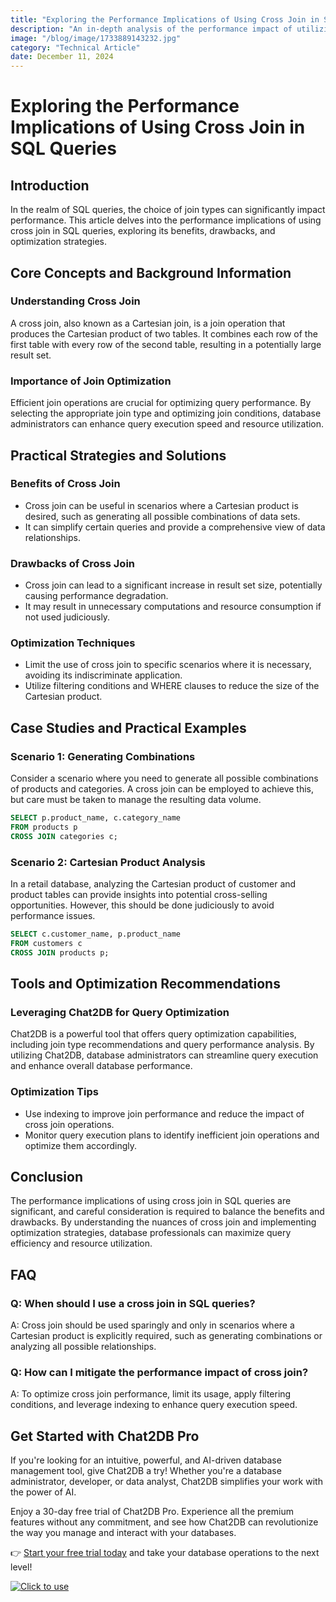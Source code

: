 ```yaml
---
title: "Exploring the Performance Implications of Using Cross Join in SQL Queries"
description: "An in-depth analysis of the performance impact of utilizing cross join in SQL queries, with practical strategies and optimization recommendations."
image: "/blog/image/1733889143232.jpg"
category: "Technical Article"
date: December 11, 2024
---
```


# Exploring the Performance Implications of Using Cross Join in SQL Queries

## Introduction

In the realm of SQL queries, the choice of join types can significantly impact performance. This article delves into the performance implications of using cross join in SQL queries, exploring its benefits, drawbacks, and optimization strategies.

## Core Concepts and Background Information

### Understanding Cross Join

A cross join, also known as a Cartesian join, is a join operation that produces the Cartesian product of two tables. It combines each row of the first table with every row of the second table, resulting in a potentially large result set.

### Importance of Join Optimization

Efficient join operations are crucial for optimizing query performance. By selecting the appropriate join type and optimizing join conditions, database administrators can enhance query execution speed and resource utilization.

## Practical Strategies and Solutions

### Benefits of Cross Join

- Cross join can be useful in scenarios where a Cartesian product is desired, such as generating all possible combinations of data sets.
- It can simplify certain queries and provide a comprehensive view of data relationships.

### Drawbacks of Cross Join

- Cross join can lead to a significant increase in result set size, potentially causing performance degradation.
- It may result in unnecessary computations and resource consumption if not used judiciously.

### Optimization Techniques

- Limit the use of cross join to specific scenarios where it is necessary, avoiding its indiscriminate application.
- Utilize filtering conditions and WHERE clauses to reduce the size of the Cartesian product.

## Case Studies and Practical Examples

### Scenario 1: Generating Combinations

Consider a scenario where you need to generate all possible combinations of products and categories. A cross join can be employed to achieve this, but care must be taken to manage the resulting data volume.

```sql
SELECT p.product_name, c.category_name
FROM products p
CROSS JOIN categories c;
```

### Scenario 2: Cartesian Product Analysis

In a retail database, analyzing the Cartesian product of customer and product tables can provide insights into potential cross-selling opportunities. However, this should be done judiciously to avoid performance issues.

```sql
SELECT c.customer_name, p.product_name
FROM customers c
CROSS JOIN products p;
```

## Tools and Optimization Recommendations

### Leveraging Chat2DB for Query Optimization

Chat2DB is a powerful tool that offers query optimization capabilities, including join type recommendations and query performance analysis. By utilizing Chat2DB, database administrators can streamline query execution and enhance overall database performance.

### Optimization Tips

- Use indexing to improve join performance and reduce the impact of cross join operations.
- Monitor query execution plans to identify inefficient join operations and optimize them accordingly.

## Conclusion

The performance implications of using cross join in SQL queries are significant, and careful consideration is required to balance the benefits and drawbacks. By understanding the nuances of cross join and implementing optimization strategies, database professionals can maximize query efficiency and resource utilization.

## FAQ

### Q: When should I use a cross join in SQL queries?

A: Cross join should be used sparingly and only in scenarios where a Cartesian product is explicitly required, such as generating combinations or analyzing all possible relationships.

### Q: How can I mitigate the performance impact of cross join?

A: To optimize cross join performance, limit its usage, apply filtering conditions, and leverage indexing to enhance query execution speed.

## Get Started with Chat2DB Pro

If you're looking for an intuitive, powerful, and AI-driven database management tool, give Chat2DB a try! Whether you're a database administrator, developer, or data analyst, Chat2DB simplifies your work with the power of AI.

Enjoy a 30-day free trial of Chat2DB Pro. Experience all the premium features without any commitment, and see how Chat2DB can revolutionize the way you manage and interact with your databases.

👉 [Start your free trial today](https://chat2db.ai/pricing) and take your database operations to the next level!


[![Click to use](/image/blog/bg/chat2db.jpg)](https://chat2db.ai/)
